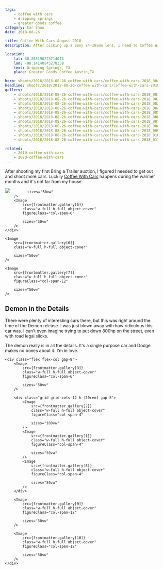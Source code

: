 ```yaml
---
tags:
    - coffee with cars
    - dripping springs
    - greater goods coffee
category: Car Show
date: 2018-08-26

title: Coffee With Cars August 2018
description: After picking up a Sony 24-105mm lens, I head to Coffee With Cars.

location:
    lat: 30.208190225714013
    lon: -98.14140845278358
    text: Dripping Springs, TX
    place: Greater Goods Coffee Austin,TX

hero: shoots/2018/2018-08-26-coffee-with-cars/coffee-with-cars-2018_004
headline: shoots/2018/2018-08-26-coffee-with-cars/coffee-with-cars-2018_004
gallery:
    - shoots/2018/2018-08-26-coffee-with-cars/coffee-with-cars-2018_001
    - shoots/2018/2018-08-26-coffee-with-cars/coffee-with-cars-2018_002
    - shoots/2018/2018-08-26-coffee-with-cars/coffee-with-cars-2018_003
    - shoots/2018/2018-08-26-coffee-with-cars/coffee-with-cars-2018_004
    - shoots/2018/2018-08-26-coffee-with-cars/coffee-with-cars-2018_005
    - shoots/2018/2018-08-26-coffee-with-cars/coffee-with-cars-2018_006
    - shoots/2018/2018-08-26-coffee-with-cars/coffee-with-cars-2018_007
    - shoots/2018/2018-08-26-coffee-with-cars/coffee-with-cars-2018_008
    - shoots/2018/2018-08-26-coffee-with-cars/coffee-with-cars-2018_009
    - shoots/2018/2018-08-26-coffee-with-cars/coffee-with-cars-2018_010
    - shoots/2018/2018-08-26-coffee-with-cars/coffee-with-cars-2018_011

related:
    - 2019-coffee-with-cars
    - 2020-coffee-with-cars
---
```



<Gallery>

After shooting my first Bring a Trailer auction, I figured I needed to get out and shoot more cars. Luckily [Coffee With Cars](https://www.facebook.com/CoffeeWithCars/) happens during the warmer months and it's not far from my house.

<div class="flex flex-col gap-8">
    <div class="grid grid-cols-12 h-[30rem] gap-8">
        <Image
            src={frontmatter.gallery[4]}
            class="w-full h-full object-cover"
            figureClass="col-span-6"
            
            sizes="50vw"
        />
        <Image
            src={frontmatter.gallery[5]}
            class="w-full h-full object-cover"
            figureClass="col-span-6"
            
            sizes="50vw"
        />
    </div>

    <Image
        src={frontmatter.gallery[6]}
        class="w-full h-full object-cover"

        sizes="50vw"
    />

    <Image
        src={frontmatter.gallery[7]}
        class="w-full h-full object-cover"
        figureClass="col-span-12"

        sizes="50vw"
    />

</div>

## Demon in the Details

There were plenty of interesting cars there, but this was right around the time of the Demon release. I was just blown away with how ridiculous this car was. I can't even imagine trying to put down 800hp on the street, even with road legal slicks.

The demon really is in all the details. It's a single purpose car and Dodge makes no bones about it. I'm in love.

    <div class="flex flex-col gap-8">
        <Image
            src={frontmatter.gallery[3]}
            class="w-full h-full object-cover"
            figureClass="col-span-6"

            sizes="50vw"
        />

        <div class="grid grid-cols-12 h-[20rem] gap-8">
            <Image
                src={frontmatter.gallery[2]}
                class="w-full h-full object-cover"
                figureClass="col-span-4"

                sizes="100vw"
            />
            <Image
                src={frontmatter.gallery[1]}
                class="w-full h-full object-cover"
                figureClass="col-span-4"

                sizes="50vw"
            />
            <Image
                src={frontmatter.gallery[8]}
                class="w-full h-full object-cover"
                figureClass="col-span-4"

                sizes="50vw"
            />
        </div>

        <Image
            src={frontmatter.gallery[9]}
            class="w-full h-full object-cover"
            figureClass="col-span-12"

            sizes="50vw"
        />

        <Image
            src={frontmatter.gallery[10]}
            class="w-full h-full object-cover"
            figureClass="col-span-12"

            sizes="50vw"
        />
    </div>

</Gallery>
